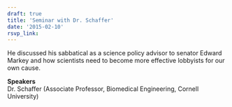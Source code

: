 ```yaml
---
draft: true 
title: 'Seminar with Dr. Schaffer'
date: '2015-02-10'
rsvp_link: 
---
```


He discussed his sabbatical as a science policy advisor to senator Edward Markey and how scientists need to become more effective lobbyists for our own cause.

<b>Speakers</b>  
Dr. Schaffer (Associate Professor, Biomedical Engineering, Cornell University)




